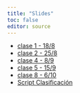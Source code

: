 ```yaml
---
title: "Slides"
toc: false
editor: source
---
```

  
- <a href="https://ldd2023.netlify.app/slides/clase1.html" target="_blank"> clase 1 - 18/8</a> 
- <a href="https://docs.google.com/presentation/d/1pa7AED4GUFSHgz_wuzNwadDYQlsVcHP6WOkqXfzPRZs/edit?usp=sharing" target="_blank"> clase 2 - 25/8</a> 
- <a href="https://docs.google.com/presentation/d/17yJFkzKTRdFo9aeqyXpgY6yQKOQjrh3DHiX6EWFu66M/edit?usp=sharing" target="_blank"> clase 4 - 8/9</a> 
- <a href="https://docs.google.com/presentation/d/1v5PKKk5BVrYsVZnKNG9zu2g0jRhuzVQiXBqPM-vGLGs/edit?usp=sharing" target="_blank"> clase 5 - 15/9</a> 
- <a href="https://ldd2023.netlify.app/slides/Clase_Regresion.pdf" target="_blank"> clase 8 - 6/10</a> 
- [Script Clasificación](./slides/script_class.R)

